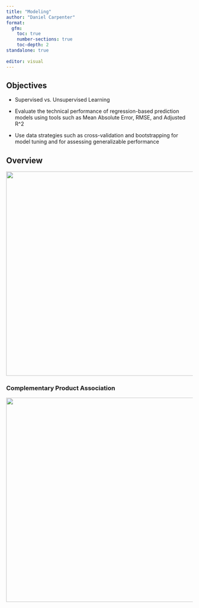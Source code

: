 ```yaml
---
title: "Modeling"
author: "Daniel Carpenter"
format: 
  gfm:
    toc: true
    number-sections: true
    toc-depth: 2
standalone: true
    
editor: visual
---
```


## Objectives

-   Supervised vs. Unsupervised Learning

-   Evaluate the technical performance of regression-based prediction models using tools such as Mean Absolute Error, RMSE, and Adjusted R\^2

-   Use data strategies such as cross-validation and bootstrapping for model tuning and for assessing generalizable performance

## Overview

![](images/paste-3A0CA45F.png){width="550"}

### Complementary Product Association

![](images/paste-277BDCE1.png){width="550"}
